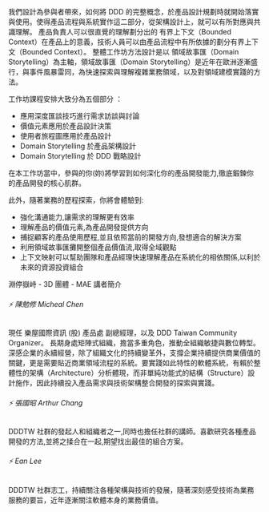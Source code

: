 我們設計為參與者帶來，如何將 DDD 的完整概念，於產品設計規劃時就開始落實與使用。使得產品流程與系統實作這二部分，從架構設計上，就可以有所對應與共識理解。
產品負責人可以很直覺的理解劃分出的 有界上下文（Bounded Context）在產品上的意義，技術人員可以由產品流程中有所依據的劃分有界上下文（Bounded Context）。
整體工作坊方法設計是以 領域故事匯（Domain Storytelling）為主軸，領域故事匯（Domain Storytelling）是近年在歐洲逐漸盛行，與事件風暴雷同，為快速探索與理解複雜業務領域，以及對領域建模實踐的方法。

工作坊課程安排大致分為五個部分 ：

- 應用深度匯談技巧進行需求訪談與討論
- 價值元素應用於產品設計決策
- 使用者旅程圖應用於產品設計
- Domain Storytelling 於產品架構設計
- Domain Storytelling 於 DDD 戰略設計

在本工作坊當中，參與的你(妳)將學習到如何深化你的產品開發能力,徹底鍛鍊你的產品開發的核心肌群。

此外，隨著業務的歷程探索，你將會體驗到:

- 強化溝通能力,讓需求的理解更有效率
- 理解產品的價值元素,為產品開發提供方向
- 捕捉顧客的產品使用歷程,並且依照當前的開發方向,發想適合的解決方案
- 利用領域故事匯攤開整個產品價值流,取得全域觀點
- 上下文映射可以幫助團隊和產品經理快速理解產品在系統化的相依關係,以利於未來的資源投資組合

淵停嶽峙 - 3D 團體 - MAE 講者簡介

###### ⚡️ 陳勉修 Micheal Chen

現任 樂屋國際資訊 (股) 產品處 副總經理，以及 DDD Taiwan Community Organizer。
長期身處矩陣式組織，擔當多重角色，推動全組織敏捷與數位轉型。深感企業的永續經營，除了組織文化的持續變革外，支撐企業持續提供商業價值的關鍵，更是需要貼近商業領域流程的系統。要實踐如此特性的軟體系統，有賴於整體性的架構（Architecture）分析體現，而非單純功能式的結構（Structure）設計施作，因此持續投入產品需求與技術架構整合開發的探索與實踐。

###### ⚡️ 張國昭 Arthur Chang

DDDTW 社群的發起人和組織者之一,同時也擔任社群的講師。喜歡研究各種產品開發的方法,並將之揉合在一起,期望找出最佳的組合方案。

###### ⚡️ Ean Lee

DDDTW 社群志工，持續關注各種架構與技術的發展，隨著深刻感受技術為業務服務的要旨，近年逐漸關注軟體本身的業務價值。
